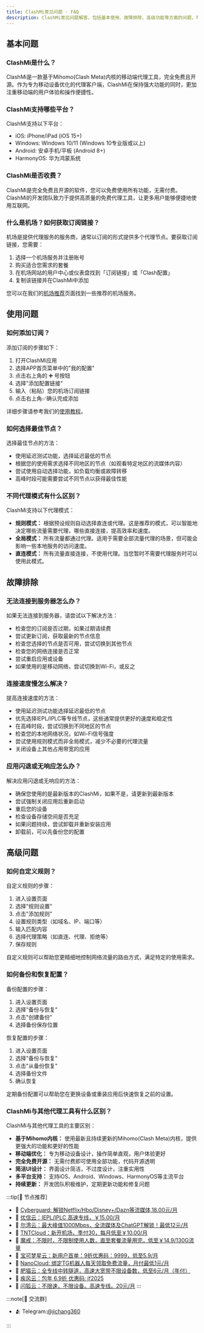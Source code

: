 ```yaml
---
title: ClashMi常见问题 - FAQ
description: ClashMi常见问题解答，包括基本使用、故障排除、高级功能等方面的问题，帮助您更好地使用ClashMi。
---
```


## 基本问题

### ClashMi是什么？

ClashMi是一款基于Mihomo(Clash Meta)内核的移动端代理工具，完全免费且开源。作为专为移动设备优化的代理客户端，ClashMi在保持强大功能的同时，更加注重移动端的用户体验和操作便捷性。

### ClashMi支持哪些平台？

ClashMi支持以下平台：
- iOS: iPhone/iPad (iOS 15+)
- Windows: Windows 10/11 (Windows 10专业版或以上)
- Android: 安卓手机/平板 (Android 8+)
- HarmonyOS: 华为鸿蒙系统

### ClashMi是否收费？

ClashMi是完全免费且开源的软件，您可以免费使用所有功能，无需付费。ClashMi的开发团队致力于提供高质量的免费代理工具，让更多用户能够便捷地使用互联网。

### 什么是机场？如何获取订阅链接？

机场是提供代理服务的服务商，通常以订阅的形式提供多个代理节点。要获取订阅链接，您需要：

1. 选择一个机场服务并注册账号
2. 购买适合您需求的套餐
3. 在机场网站的用户中心或仪表盘找到「订阅链接」或「Clash配置」
4. 复制该链接并在ClashMi中添加

您可以在我们的[机场推荐](/airport)页面找到一些推荐的机场服务。

## 使用问题

### 如何添加订阅？

添加订阅的步骤如下：

1. 打开ClashMi应用
2. 选择APP首页菜单中的"我的配置"
3. 点击右上角的 ➕ 号按钮
4. 选择"添加配置链接"
5. 输入（粘贴）您的机场订阅链接
6. 点击右上角✅确认完成添加

详细步骤请参考我们的[使用教程](/tutorial)。

### 如何选择最佳节点？

选择最佳节点的方法：

- 使用延迟测试功能，选择延迟最低的节点
- 根据您的使用需求选择不同地区的节点（如观看特定地区的流媒体内容）
- 尝试使用自动选择功能，如负载均衡或故障转移
- 高峰时段可能需要尝试不同节点以获得最佳性能

### 不同代理模式有什么区别？

ClashMi支持以下代理模式：

- **规则模式：** 根据预设规则自动选择直连或代理。这是推荐的模式，可以智能地决定哪些流量需要代理，哪些直接连接，提高效率和速度。
- **全局模式：** 所有流量都通过代理。适用于需要全部流量代理的场景，但可能会影响一些本地服务的访问速度。
- **直连模式：** 所有流量直接连接，不使用代理。当您暂时不需要代理服务时可以使用此模式。

## 故障排除

### 无法连接到服务器怎么办？

如果无法连接到服务器，请尝试以下解决方法：

- 检查您的订阅是否过期，如果过期请续费
- 尝试更新订阅，获取最新的节点信息
- 检查您选择的节点是否可用，尝试切换到其他节点
- 检查您的网络连接是否正常
- 尝试重启应用或设备
- 如果使用的是移动网络，尝试切换到Wi-Fi，或反之

### 连接速度慢怎么解决？

提高连接速度的方法：

- 使用延迟测试功能选择延迟最低的节点
- 优先选择IEPL/IPLC等专线节点，这些通常提供更好的速度和稳定性
- 在高峰时段，尝试切换到不同地区的节点
- 检查您的本地网络状况，如Wi-Fi信号强度
- 尝试使用规则模式而非全局模式，减少不必要的代理流量
- 关闭设备上其他占用带宽的应用

### 应用闪退或无响应怎么办？

解决应用闪退或无响应的方法：

- 确保您使用的是最新版本的ClashMi，如果不是，请更新到最新版本
- 尝试强制关闭应用后重新启动
- 重启您的设备
- 检查设备存储空间是否充足
- 如果问题持续，尝试卸载并重新安装应用
- 卸载前，可以先备份您的配置

## 高级问题

### 如何自定义规则？

自定义规则的步骤：

1. 进入设置页面
2. 选择"规则设置"
3. 点击"添加规则"
4. 设置规则类型（如域名、IP、端口等）
5. 输入匹配内容
6. 选择代理策略（如直连、代理、拒绝等）
7. 保存规则

自定义规则可以帮助您更精细地控制网络流量的路由方式，满足特定的使用需求。

### 如何备份和恢复配置？

备份配置的步骤：

1. 进入设置页面
2. 选择"备份与恢复"
3. 点击"创建备份"
4. 选择备份保存位置

恢复配置的步骤：

1. 进入设置页面
2. 选择"备份与恢复"
3. 点击"从备份恢复"
4. 选择备份文件
5. 确认恢复

定期备份配置可以帮助您在更换设备或重装应用后快速恢复之前的设置。

### ClashMi与其他代理工具有什么区别？

ClashMi与其他代理工具的主要区别：

- **基于Mihomo内核：** 使用最新且持续更新的Mihomo(Clash Meta)内核，提供更强大的功能和更好的性能
- **移动端优化：** 专为移动设备设计，操作简单直观，用户体验更好
- **完全免费开源：** 无需付费即可使用全部功能，代码开源透明
- **简洁UI设计：** 界面设计简洁，不过度设计，注重实用性
- **多平台支持：** 支持iOS、Android、Windows、HarmonyOS等主流平台
- **持续更新：** 开发团队积极维护，定期更新功能和修复问题

:::tip[🎉 节点推荐]
- 🚀 [Cyberguard: 解锁Netflix/Hbo/Disney+/Dazn等流媒体,18.00元/月](https://www.cyberguard.best/#/register?code=XsreC0T5)
- 🚀 [优信云：IEPL/IPLC 高速专线，￥15.00/月](https://www.优信云.com/#/register?code=JRtE5uIV)
- 🚀 [尔湾云：最大峰值1000Mbps，全流媒体及ChatGPT解锁！最低12元/月](https://erwan6.net/auth/register?code=BoObCd)
- 🚀 [TNTCloud：新开机场，季付30，每月低至￥10.00/月](https://haibing822.tntvipaff.cc/#/register?code=GtjJVgml)
- 🚀 [魔戒：不限时，不限制使用人数，直至套餐流量用完，低至￥14.9/130G流量](https://mojie.app/#/register?code=sSdtPtLo)
- 🚀 [宝可梦星云：新用户首单：9折优惠码：9999，低至5.9/月 ](https://a.suola.link/pokemon)
- 🚀 [NanoCloud: 绑定TG机器人每天领取免费流量，月付最低1元/月](https://edu.uodoo.bid/auth/register?code=JMiOQDHf)
- 🚀 [肥猫云：全专线中转隧道，高速大宽带不限设备数，低至6元/月（年付）](https://fchb1188.fcvipaff.cc/register?aff=X1vZd2wf)
- 🚀 [疾风云：包年 6.9折 优惠码: jf2025](https://homes.tr25.cn?code=ReCm)
- 🚀 [闪狐云：不限速，不限设备。高速专线。20元/月](https://inv02.ffaff.cc/register?aff=WQApz2pv)
:::

:::note[💬 交流群]

- 🫂 Telegram:[@jichang360](https://t.me/jichang360)

:::